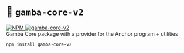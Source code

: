 
# 🔧 `gamba-core-v2`

<div
  style={{
    display: "flex",
    alignItems: "center",
    gap: "12px",
    marginTop: "24px",
  }}
>
  <a
    href="https://www.npmjs.com/package/gamba-core-v2"
    target="_blank"
    rel="noopener noreferrer"
  >
    <img
      src="https://img.shields.io/npm/v/gamba-core-v2?color=blue&label=NPM&logo=npm"
      alt="NPM"
    />
  </a>
  <a
    href="https://github.com/gamba-labs/gamba/tree/main/packages/core"
    target="_blank"
    rel="noopener noreferrer"
  >
    <img
      src="https://img.shields.io/badge/GitHub-gamba--core--v2-blue?logo=github"
      alt="gamba-core-v2"
    />
  </a>
</div>

<Callout type="info" emoji="">
  Gamba Core package with a provider for the Anchor program + utilities
</Callout>

```bash copy npm2yarn
npm install gamba-core-v2
```